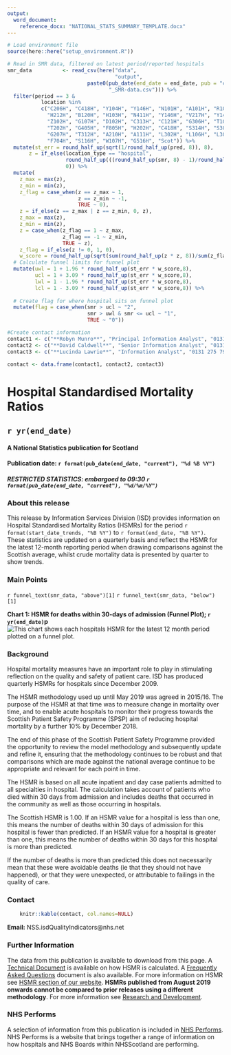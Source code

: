 ```yaml
---
output: 
  word_document:
    reference_docx: "NATIONAL_STATS_SUMMARY_TEMPLATE.docx"
---
```


```r

# Load environment file
source(here::here("setup_environment.R"))

# Read in SMR data, filtered on latest period/reported hospitals
smr_data          <- read_csv(here("data",
                                   "output",
                          paste0(pub_date(end_date = end_date, pub = "current"),
                                 "_SMR-data.csv"))) %>% 
  filter(period == 3 & 
           location %in% 
           c("C206H", "C418H", "Y104H", "Y146H", "N101H", "A101H", "R101H", 
             "H212H", "B120H", "H103H", "N411H", "Y146H", "V217H", "Y144H",
             "Z102H", "G107H", "D102H", "C313H", "C121H", "G306H", "T101H",
             "T202H", "G405H", "F805H", "H202H", "C418H", "S314H", "S308H",
             "G207H", "T312H", "A210H", "A111H", "L302H", "L106H", "L308H",
             "F704H", "S116H", "W107H", "G516H", "Scot")) %>% 
  mutate(st_err = round_half_up(sqrt(1/round_half_up(pred, 8)), 8),
       z = if_else(location_type == "hospital",
                   round_half_up(((round_half_up(smr, 8) - 1)/round_half_up(st_err,8)), 8),
                   0)) %>%
  mutate(
    z_max = max(z),
    z_min = min(z),
    z_flag = case_when(z == z_max ~ 1,
                       z == z_min ~ -1,
                       TRUE ~ 0),
    z = if_else(z == z_max | z == z_min, 0, z),
    z_max = max(z),
    z_min = min(z),
    z = case_when(z_flag == 1 ~ z_max,
                  z_flag == -1 ~ z_min,
                  TRUE ~ z),
    z_flag = if_else(z != 0, 1, 0),
    w_score = round_half_up(sqrt(sum(round_half_up(z * z, 8))/sum(z_flag)),8)) %>%
  # Calculate funnel limits for funnel plot
  mutate(uwl = 1 + 1.96 * round_half_up(st_err * w_score,8),
         ucl = 1 + 3.09 * round_half_up(st_err * w_score,8),
         lwl = 1 - 1.96 * round_half_up(st_err * w_score,8),
         lcl = 1 - 3.09 * round_half_up(st_err * w_score,8)) %>%  
  
  # Create flag for where hospital sits on funnel plot
  mutate(flag = case_when(smr > ucl ~ "2",
                          smr > uwl & smr <= ucl ~ "1",
                          TRUE ~ "0"))

#Create contact information
contact1 <- c("**Robyn Munro**", "Principal Information Analyst", "0131 275 6967")
contact2 <- c("**David Caldwell**", "Senior Information Analyst", "0131 275 7421")
contact3 <- c("**Lucinda Lawrie**", "Information Analyst", "0131 275 7929")

contact <- data.frame(contact1, contact2, contact3)
```

# Hospital Standardised Mortality Ratios
## `r yr(end_date)`
#### A National Statistics publication for Scotland

#### Publication date: `r format(pub_date(end_date, "current"), "%d %B %Y")`
##### RESTRICTED STATISTICS: embargoed to 09:30 `r format(pub_date(end_date, "current"), "%d/%m/%Y")`

### About this release

This release by Information Services Division (ISD) provides information on Hospital Standardised Mortality Ratios (HSMRs) for the period `r format(start_date_trends, "%B %Y")` to `r format(end_date, "%B %Y")`. These statistics are updated on a quarterly basis and reflect the HSMR for the latest 12-month reporting period when drawing comparisons against the Scottish average, whilst crude mortality data is presented by quarter to show trends.

### Main Points

`r funnel_text(smr_data, "above")[1]`
`r funnel_text(smr_data, "below")[1]`


**Chart 1: HSMR for deaths within 30-days of admission (Funnel Plot); `r yr(end_date)`p**
![This chart shows each hospitals HSMR for the latest 12 month period plotted on a funnel plot.](Funnel_Plot.png) \


### Background

Hospital mortality measures have an important role to play in stimulating reflection on the quality and safety of patient care. ISD has produced quarterly HSMRs for hospitals since December 2009.

The HSMR methodology used up until May 2019 was agreed in 2015/16. The purpose of the HSMR at that time was to measure change in mortality over time, and to enable acute hospitals to monitor their progress towards the Scottish Patient Safety Programme (SPSP) aim of reducing hospital mortality by a further 10% by December 2018.

The end of this phase of the Scottish Patient Safety Programme provided the opportunity to review the model methodology and subsequently update and refine it, ensuring that the methodology continues to be robust and that comparisons which are made against the national average continue to be appropriate and relevant for each point in time.

The HSMR is based on all acute inpatient and day case patients admitted to all specialties in hospital. The calculation takes account of patients who died within 30 days from admission and includes deaths that occurred in the community as well as those occurring in hospitals.

The Scottish HSMR is 1.00. If an HSMR value for a hospital is less than one, this means the number of deaths within 30 days of admission for this hospital is fewer than predicted. If an HSMR value for a hospital is greater than one, this means the number of deaths within 30 days for this hospital is more than predicted.

If the number of deaths is more than predicted this does not necessarily mean that these were avoidable deaths (ie that they should not have happened), or that they were unexpected, or attributable to failings in the quality of care.


### Contact

```r
    knitr::kable(contact, col.names=NULL)
```

**Email:** NSS.isdQualityIndicators@nhs.net

### Further Information

The data from this publication is available to download from this page. 
A [Technical Document](http://www.isdscotland.org/Health-Topics/Quality-Indicators/HSMR/Methodology/) is available on how HSMR is calculated. A [Frequently Asked Questions](http://www.isdscotland.org/Health-Topics/Quality-Indicators/HSMR/FAQ/) document is also available. For more information on HSMR see [HSMR section of our website](http://www.isdscotland.org/Health-Topics/Quality-Indicators/HSMR/). **HSMRs published from August 2019 onwards cannot be compared to prior releases using a different methodology**. For more information see [Research and Development](https://www.isdscotland.org/Health-Topics/Quality-Indicators/HSMR/Research-and-Development/).


### NHS Performs

A selection of information from this publication is included in [NHS Performs](http://www.nhsperforms.scot/). NHS Performs is a website that brings together a range of information on how hospitals and NHS Boards within NHSScotland are performing.


